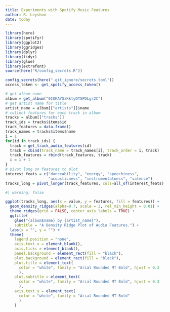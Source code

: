 ```yaml
---
title: Experiments with Spotify Music Features
author: R. Leyshon
date: today
---
```



```r
library(here)
library(spotifyr)
library(ggplot2)
library(ggridges)
library(dplyr)
library(tidyr)
library(glue)
library(extrafont)
source(here("R/config_secrets.R"))
```

```r
config_secrets(here(".git_ignore/secrets.toml"))
access_token <- get_spotify_access_token()
```


```r
# get album name
album = get_album("0IQKAYSzKktyDTSPDLgr2C")
# get artist name for title
artist_name = album[["artists"]]$name
# collect features for each track in album
tracks = album[["tracks"]]
track_ids = tracks$items$id
track_features = data.frame()
track_names = tracks$items$name
i = 1
for(id in track_ids) {
  track = get_track_audio_features(id)
  track = cbind(track_name = track_names[i], track_order = i, track)
  track_features = rbind(track_features, track)
  i = i + 1
}
# pivot long on features to plot
interest_feats = c("danceability", "energy", "speechiness",
                   "acousticness", "instrumentalness", "valence")
tracks_long = pivot_longer(track_features, cols=all_of(interest_feats), names_to="features")
```


```r
#| warning: false

ggplot(tracks_long, aes(x = value, y = features, fill = features)) +
  geom_density_ridges(alpha=0.7, scale = 3, rel_min_height = 0.01) + 
  theme_ridges(grid = FALSE, center_axis_labels = TRUE) +
  ggtitle(
    glue("{album$name} by {artist_name}"),
    subtitle = "A Density Ridge Plot of Audio Features.") +
  labs(x = "", y = "") +
  theme(
    legend.position = "none",
    axis.text.x = element_blank(),
    axis.ticks = element_blank(),
    panel.background = element_rect(fill = "black"),
    plot.background = element_rect(fill = "black"),
    plot.title = element_text(
      color = "white", family = "Arial Rounded MT Bold", hjust = 0.3
      ),
    plot.subtitle = element_text(
      color = "white", family = "Arial Rounded MT Bold", hjust = 0.3
      ),
    axis.text.y = element_text(
      color = "white", family = "Arial Rounded MT Bold"
      )
    ) 

```
